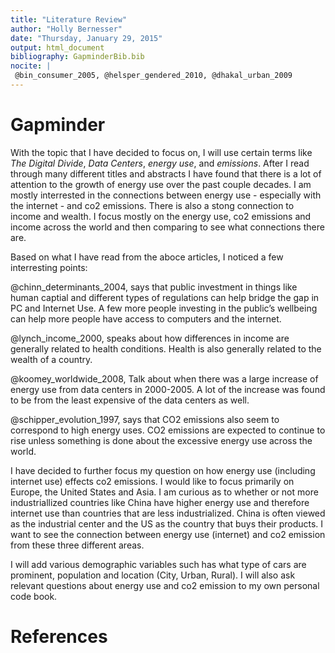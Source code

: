 ```yaml
---
title: "Literature Review"
author: "Holly Bernesser"
date: "Thursday, January 29, 2015"
output: html_document
bibliography: GapminderBib.bib
nocite: |
 @bin_consumer_2005, @helsper_gendered_2010, @dhakal_urban_2009
---
```


# Gapminder

With the topic that I have decided to focus on, I will use certain terms like _The Digital Divide_, _Data Centers_, _energy use_, and _emissions_.  After I read through many different titles and abstracts I have found that there is a lot of attention to the growth of energy use over the past couple decades.  I am mostly interrested in the connections between energy use - especially with the internet - and co2 emissions.  There is also a stong connection to income and wealth.  I focus mostly on the energy use, co2 emissions and income across the world and then comparing to see what connections there are.


Based on what I have read from the aboce articles, I noticed a few interresting points:

@chinn_determinants_2004, says that public investment in things like human captial and different types of regulations can help bridge the gap in PC and Internet Use.  A few more people investing in the public's wellbeing can help more people have access to computers and the internet.

@lynch_income_2000, speaks about how differences in income are generally related to health conditions. Health is also generally related to the wealth of a country.

@koomey_worldwide_2008, Talk about when there was a large increase of energy use from data centers in 2000-2005.  A lot of the increase was found to be from the least expensive of the data centers as well.

@schipper_evolution_1997, says that CO2 emissions also seem to correspond to high energy uses. CO2 emissions are expected to continue to rise unless something is done about the excessive energy use across the world.

I have decided to further focus my question on how energy use (including internet use) effects co2 emissions.  I would like to focus primarily on Europe, the United States and Asia. I am curious as to whether or not more industriallized countries like China have higher energy use and therefore internet use than countries that are less industrialized.  China is often viewed as the industrial center and the US as the country that buys their products.  I want to see the connection between energy use (internet) and co2 emission from these three different areas.

I will add various demographic variables such has what type of cars are prominent, population and location (City, Urban, Rural).  I will also ask relevant questions about energy use and co2 emission to my own personal code book.

# References